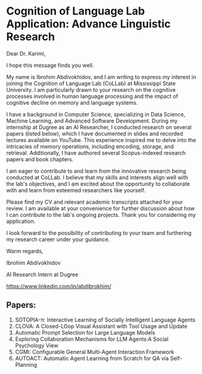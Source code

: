 # Cognition of Language Lab Application: Advance Linguistic Research

Dear Dr. Karimi,

I hope this message finds you well.

My name is Ibrohim Abdivokhidov, and I am writing to express my interest in joining the Cognition of Language Lab (CoLLab) at Mississippi State University. I am particularly drawn to your research on the cognitive processes involved in human language processing and the impact of cognitive decline on memory and language systems.

I have a background in Computer Science, specializing in Data Science, Machine Learning, and Advanced Software Development. During my internship at Dugree as an AI Researcher, I conducted research on several papers (listed below), which I have documented in slides and recorded lectures available on YouTube. This experience inspired me to delve into the intricacies of memory operations, including encoding, storage, and retrieval. Additionally, I have authored several Scopus-indexed research papers and book chapters.

I am eager to contribute to and learn from the innovative research being conducted at CoLLab. I believe that my skills and interests align well with the lab's objectives, and I am excited about the opportunity to collaborate with and learn from esteemed researchers like yourself.

Please find my CV and relevant academic transcripts attached for your review. I am available at your convenience for further discussion about how I can contribute to the lab's ongoing projects. Thank you for considering my application.

I look forward to the possibility of contributing to your team and furthering my research career under your guidance.

Warm regards,

Ibrohim Abdivokhidov

AI Research Intern at Dugree

https://www.linkedin.com/in/abdibrokhim/

## Papers: 
1) SOTOPIA-π: Interactive Learning of Socially Intelligent Language Agents
2) CLOVA: A Closed-LOop Visual Assistant with Tool Usage and Update
3) Automatic Prompt Selection for Large Language Models
4) Exploring Collaboration Mechanisms for LLM Agents:A Social Psychology View
5) CGMI: Configurable General Multi-Agent Interaction Framework
6) AUTOACT: Automatic Agent Learning from Scratch for QA via Self-Planning
